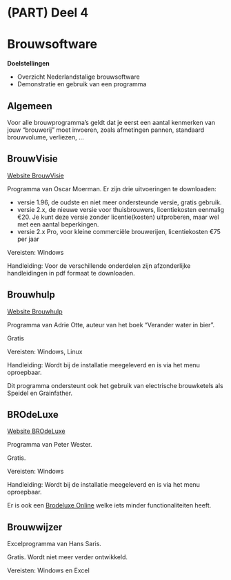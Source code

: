 # (PART) Deel 4 {-}
# Brouwsoftware {#brouwsoftware}

**Doelstellingen**

-  Overzicht Nederlandstalige brouwsoftware
-  Demonstratie en gebruik van een programma

## Algemeen

Voor alle brouwprogramma's geldt dat je eerst een aantal kenmerken van jouw "brouwerij" moet invoeren, zoals afmetingen pannen, standaard brouwvolume, verliezen, ...

## BrouwVisie

[Website BrouwVisie](http://www.brouwvisie.nl/)

Programma van Oscar Moerman. Er zijn drie uitvoeringen te downloaden:

-  versie 1.96, de oudste en niet meer ondersteunde versie, gratis gebruik.
-  versie 2.x, de nieuwe versie voor thuisbrouwers, licentiekosten eenmalig €20. Je kunt deze versie zonder licentie(kosten) uitproberen, maar wel met een aantal beperkingen.
-  versie 2.x Pro, voor kleine commerciële brouwerijen, licentiekosten €75 per jaar

Vereisten: Windows

Handleiding: Voor de verschillende onderdelen zijn afzonderlijke handleidingen in pdf formaat te downloaden.

## Brouwhulp

[Website Brouwhulp](http://wittepaard.roodetoren.nl/index.php/brouwhulp)

Programma van Adrie Otte, auteur van het boek "Verander water in bier".

Gratis

Vereisten: Windows, Linux

Handleiding: Wordt bij de installatie meegeleverd en is via het menu oproepbaar.

Dit programma ondersteunt ook het gebruik van electrische brouwketels als Speidel en Grainfather.

## BROdeLuxe

[Website BROdeLuxe](http://www.brodeluxe.nl/)

Programma van Peter Wester.

Gratis.

Vereisten: Windows

Handleiding: Wordt bij de installatie meegeleverd en is via het menu oproepbaar.

Er is ook een [Brodeluxe Online](http://www.kwbg.nl/brodeluxe/) welke iets minder functionaliteiten heeft.

##  Brouwwijzer

Excelprogramma van Hans Saris.

Gratis. Wordt niet meer verder ontwikkeld.

Vereisten: Windows en Excel

